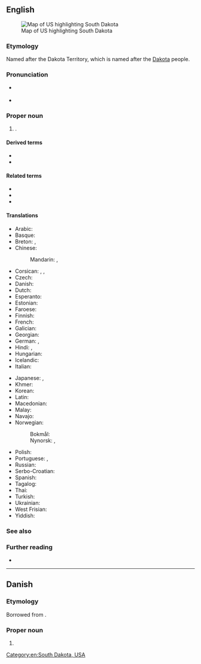 ==English==
[[File:Map of USA SD.svg|thumb|right|Map of US highlighting South Dakota]]

===Etymology===
Named after the Dakota Territory, which is named after the [[Dakota]] people.

===Pronunciation===
* {{a|US}} {{IPA|en|/ˈsaʊθ dəˈkoʊ.tə/}}
* {{audio|en|En-us-South Dakota.ogg|Audio (US)}}

===Proper noun===
{{en-proper noun|head=[[south|South]] [[Dakota]]}}

# {{place|en|state|in the Upper Midwest region of the|c/US|capital=Pierre|largest city=Sioux Falls}}.

====Derived terms====
* {{l|en|SD}}
* {{l|en|South Dakotan}}

====Related terms====
* {{l|en|Dakota}}
* {{l|en|Dakotan}}
* {{l|en|North Dakota}}

====Translations====
{{trans-top|state of the USA}}
* Arabic: {{t|ar|دَاكُوتَا اَلْجَنُوبِيَّة|f|tr=dakūtā l-janūbiyya}}
* Basque: {{t|eu|Hego Dakota}}
* Breton: {{t|br|Dakota ar Su}}, {{t|br|Sudakota}}
* Chinese:
*: Mandarin: {{t+|cmn|南達科他|sc=Hani}}, {{t+|cmn|南达科他|tr=Nán-Dákētā|sc=Hani}}
* Corsican: {{t|co|Dakota di u Sudu}}, {{t|co|Dakota suttana}}, {{t|co|South Dakota}}
* Czech: {{t+|cs|Jižní Dakota|f}}
* Danish: {{t|da|South Dakota}}
* Dutch: {{t+|nl|Zuid-Dakota}}
* Esperanto: {{t|eo|Suda Dakoto}}
* Estonian: {{t+|et|Lõuna-Dakota}}
* Faroese: {{t|fo|South Dakota}}
* Finnish: {{t+|fi|Etelä-Dakota}}
* French: {{t+|fr|Dakota du Sud|m}}
* Galician: {{t+|gl|Dacota do Sur|f}}
* Georgian: {{t|ka|სამხრეთი დაკოტა|sc=Geor}}
* German: {{t+|de|South Dakota}}, {{t+|de|Süddakota}}
* Hindi: {{t|hi|दक्षिण डेकोटा}}, {{t|hi|साउथ डकोटा}}
* Hungarian: {{t+|hu|Dél-Dakota}}
* Icelandic: {{t|is|Suður-Dakóta}}
* Italian: {{t+|it|Dakota del Sud}}
{{trans-mid}}
* Japanese: {{t|ja|サウスダコタ|tr=Sausu-Dakota|sc=Jpan}}, {{t|ja|南ダコタ州|tr=Minami Dakota-shū}}
* Khmer: {{t|km|សៅដាកូតា}}
* Korean: {{t|ko|^사우스-^다코타}}
* Latin: {{t|la|Dacota Meridiana}}
* Macedonian: {{t|mk|Јужна Дако́та|f}}
* Malay: {{t|ms|Dakota Selatan}}
* Navajo: {{t|nv|Ałnííʼjí Dzígaii}}
* Norwegian:
*: Bokmål: {{t+|nb|Sør-Dakota}}
*: Nynorsk: {{t|nn|Syd-Dakota}}, {{t|nn|Sør-Dakota}}
* Polish: {{t+|pl|Dakota Południowa|f}}
* Portuguese: {{t|pt|Dacota do Sul|f}}, {{t+|pt|Dakota do Sul|f}}
* Russian: {{t+|ru|Ю́жная Дако́та|f}}
* Serbo-Croatian: {{t|sh|Južna Dakota}}
* Spanish: {{t+|es|Dakota del Sur|f}}
* Tagalog: {{t|tl|Timog Dakota}}
* Thai: {{t|th|เซาท์ดาโคตา}}
* Turkish: {{t|tr|South Dakota}}
* Ukrainian: {{t|uk| Півде́нна Дако́та|f}}
* West Frisian: {{t|fy|Súd-Dakota}}
* Yiddish: {{t|yi|סאַוט דאַקאָטאַ}}
{{trans-bottom}}

===See also===
{{table:USA/en}}

===Further reading===
* {{pedia}}

[[Category:en:South Dakota, USA]]

----

==Danish==
{{wikipedia|lang=da}}

===Etymology===
Borrowed from {{bor|da|en|South Dakota}}.

===Proper noun===
{{head|da|proper noun|genitive|South Dakotas|head=South Dakota}}

# {{place|da|state|c/USA|t1=South Dakota}}